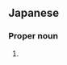 ==Japanese==
{{ja-kanjitab|華|奈}}

===Proper noun===
{{ja-pos|proper|かな}}

# {{given name|female|lang=ja|sort=かな}}
